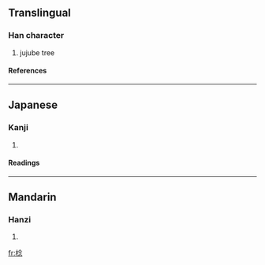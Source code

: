 ==Translingual==
===Han character===
{{Han char|rn=75|rad=木|as=08|sn=12|four=4893<sub>2</sub>|canj=木人戈心 (DOIP)}}
# jujube tree
====References====
{{Han ref|kx=0534.140|dkj=14977|dj=0922.100|hdz=21235.080|uh=68EF|ud=26863|bh=D9C2|bd=55746}}

----
==Japanese==
===Kanji===
{{ja-kanji|grade=|rs=木08}}
# {{defn|Japanese}} 
====Readings====
{{ja-readings|on=[[じん]] (jin), [[でん]] (den), [[しん]] (shin)|kun=}}

----
==Mandarin==
===Hanzi===
{{cmn-hanzi|pin=[[rěn]] ([[ren3]])|wg=jen<sup>3</sup>}}
# {{defn|Mandarin}}

[[fr:棯]]